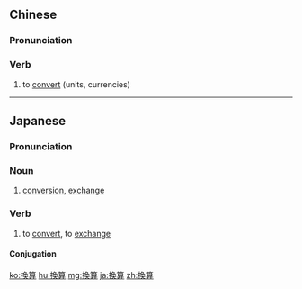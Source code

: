{{also|换算}}
==Chinese==
{{zh-forms|s=换算}}

===Pronunciation===
{{zh-pron
|m=huànsuàn
|c=wun6 syun3
|mn=ōaⁿ-sǹg
|cat=v
}}

===Verb===
{{zh-verb}}

# to [[convert]] (units, currencies)

----

==Japanese==
{{ja-kanjitab|かん|さん|yomi=o}}

===Pronunciation===
{{ja-pron|かんさん|y=o}}

===Noun===
{{ja-noun|かんさん}}

# [[conversion]], [[exchange]]

===Verb===
{{ja-verb-suru|tr=trans|かんさん}}

# to [[convert]], to [[exchange]]
#: {{ja-usex|ユーロを日本円に換算する|ユーロ を ^にほん えん に かんさん する|convert Euros to Japanese yen}}

====Conjugation====
{{ja-suru|かんさん}}

[[ko:換算]]
[[hu:換算]]
[[mg:換算]]
[[ja:換算]]
[[zh:換算]]